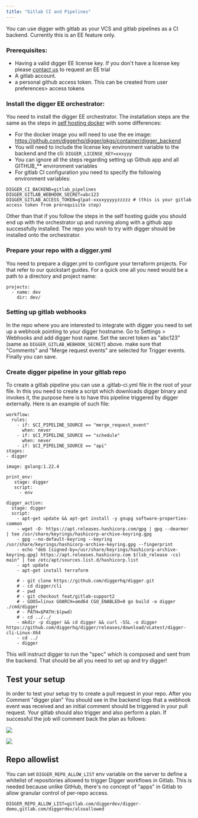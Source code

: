 ```yaml
---
title: "Gitlab CI and Pipelines"
---
```


You can use digger with gitlab as your VCS and gitlab pipelines as a CI backend. Currently this is an EE feature only.


### Prerequisites:

- Having a valid digger EE license key. If you don't have a license key please [contact us](https://calendly.com/diggerdev/diggerdemo) to request an EE trial
- A gitlab account.
- a personal github access token. This can be created from user preferences> access tokens

### Install the digger EE orchestrator:

You need to install the digger EE orchestrator. The installation steps are the same as the steps in [self hosting docker](/self-host/deploy-docker)
with some differences:

- For the docker image you will need to use the ee image: https://github.com/diggerhq/digger/pkgs/container/digger_backend
- You will need to include the license key environment variable to the backend and the cli: `DIGGER_LICENSE_KEY=xxxyyy`
- You can ignore all the steps regarding setting up Github app and all GITHUB_** environment variables
- For gitlab CI configuration you need to specify the following environment variables:

```
DIGGER_CI_BACKEND=gitlab_pipelines
DIGGER_GITLAB_WEBHOOK_SECRET=abc123
DIGGER_GITLAB_ACCESS_TOKEN=glpat-xxxxyyyyyzzzzz # (this is your gitlab access token from prerequisite step)
```

Other than that if you follow the steps in the self hosting guide you should end up with the orchestrator up and running
along with a github app successfully installed. The repo you wish to try with digger should be installed onto the orchestrator.


### Prepare your repo with a digger.yml

You need to prepare a digger.yml to configure your terraform projects. For that refer to our quickstart
guides. For a quick one all you need would be a path to a directory and project name:

```
projects:
  - name: dev
    dir: dev/
```

### Setting up gitlab webhooks

In the repo where you are interested to integrate with digger you need to set up a webhook pointing to your digger hostname.
Go to Settings > Webhooks and add digger host name. Set the secret token as "abc123" (same as `DIGGER_GITLAB_WEBHOOK_SECRET`) above.
make sure that "Comments" and "Merge request events" are selected for Trigger events. Finally you can save.


### Create digger pipeline in your gitlab repo

To create a gitlab pipeline you can use a .gitlab-ci.yml file in the root of your file. In this you need to
create a script which downloads digger binary and invokes it, the purpose here is to have this pipeline triggered
by digger externally. Here is an example of such file:

```
workflow:
  rules:
    - if: $CI_PIPELINE_SOURCE == "merge_request_event"
      when: never
    - if: $CI_PIPELINE_SOURCE == "schedule"
      when: never
    - if: $CI_PIPELINE_SOURCE == "api"
stages:
- digger

image: golang:1.22.4

print_env:
   stage: digger
   script:
     - env

digger_action:
  stage: digger
  script:
    - apt-get update && apt-get install -y gnupg software-properties-common
    - wget -O- https://apt.releases.hashicorp.com/gpg | gpg --dearmor | tee /usr/share/keyrings/hashicorp-archive-keyring.gpg
    - gpg --no-default-keyring --keyring /usr/share/keyrings/hashicorp-archive-keyring.gpg --fingerprint
    - echo "deb [signed-by=/usr/share/keyrings/hashicorp-archive-keyring.gpg] https://apt.releases.hashicorp.com $(lsb_release -cs) main" | tee /etc/apt/sources.list.d/hashicorp.list
    - apt update
    - apt-get install terraform

    # - git clone https://github.com/diggerhq/digger.git
    # - cd digger/cli
    # - pwd
    # - git checkout feat/gitlab-support2
    # - GOOS=linux GOARCH=amd64 CGO_ENABLED=0 go build -o digger ./cmd/digger
    # - PATH=$PATH:$(pwd)
    # - cd ../../
    - mkdir -p digger && cd digger && curl -SSL -o digger https://github.com/diggerhq/digger/releases/download/vLatest/digger-cli-Linux-X64
    - cd ../
    - digger
```

This will instruct digger to run the "spec" which is composed and sent from the backend. That should be
all you need to set up and try digger!

## Test your setup

In order to test your setup try to create a pull request in your repo. After you Comment "digger plan" You should see in the backend logs
that a webhook event was received and an initial comment should be triggered in your pull request. Your
gitlab should also trigger and also perform a plan. If successful the job will comment back the plan as follows:

![](/images/gitlab/gitlab-plan.png)

![](/images/gitlab/gitlab-apply.png)

## Repo allowlist

You can set `DIGGER_REPO_ALLOW_LIST` env variable on the server to define a whitelist of repositories allowed to trigger Digger workflows in Gitlab. This is needed because unlike GitHub, there's no concept of "apps" in Gitlab to allow granular control of per-repo access.

```
DIGGER_REPO_ALLOW_LIST=gitlab.com/diggerdev/digger-demo,gitlab.com/diggerdev/alsoallowed
```

